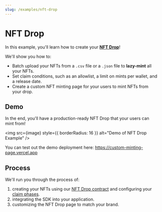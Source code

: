 ```yaml
---
slug: /examples/nft-drop
---
```



# NFT Drop

In this example, you'll learn how to create your [**NFT Drop**](https://portal.thirdweb.com/pre-built-contracts/nft-drop)!

We'll show you how to:

- Batch upload your NFTs from a `.csv` file or a `.json` file to **lazy-mint** all your NFTs.
- Set claim conditions, such as an allowlist, a limit on mints per wallet, and a release date.
- Create a custom NFT minting page for your users to mint NFTs from your drop.

## Demo

In the end, you'll have a production-ready NFT Drop that your users can mint from!

<img src={image} style={{ borderRadius: 16 }} alt="Demo of NFT Drop Example" />

You can test out the demo deployment here: https://custom-minting-page.vercel.app

## Process

We'll run you through the process of:

1. creating your NFTs using our [NFT Drop contract](https://portal.thirdweb.com/pre-built-contracts/nft-drop) and configuring your [claim phases](https://portal.thirdweb.com/pre-built-contracts/nft-drop#setting-claim-phases).
2. integrating the SDK into your application.
3. customizing the NFT Drop page to match your brand.
